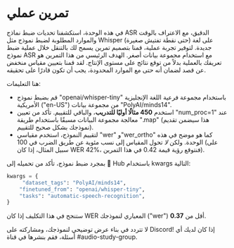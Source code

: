 # تمرين عملي

في هذه الوحدة، استكشفنا تحديات ضبط نماذج ASR الدقيق، مع الاعتراف بالوقت والموارد المطلوبة لضبط نموذج مثل Whisper (حتى نقطة تفتيش صغيرة) على لغة جديدة. لتوفير تجربة عملية، قمنا بتصميم تمرين يسمح لك بالتنقل خلال عملية ضبط نموذج ASR مع استخدام مجموعة بيانات أصغر. الهدف الرئيسي من هذا التمرين هو تعريفك بالعملية بدلاً من توقع نتائج على مستوى الإنتاج. لقد قمنا بتعيين مقياس منخفض عن قصد لضمان أنه حتى مع الموارد المحدودة، يجب أن تكون قادرًا على تحقيقه.

هنا التعليمات:
* قم بضبط نموذج "openai/whisper-tiny" باستخدام مجموعة فرعية اللغة الإنجليزية الأمريكية ("en-US") من مجموعة بيانات "PolyAI/minds14".
* استخدم **450 مثالًا أوليًا للتدريب**، والباقي للتقييم. تأكد من تعيين "num_proc=1" عند معالجة مجموعة البيانات مسبقًا باستخدام طريقة ".map" (هذا سيضمن تقديم نموذجك بشكل صحيح للتقييم).
* لتقييم النموذج، استخدم مقياسي "wer" و"wer_ortho" كما هو موضح في هذه الوحدة. ولكن *لا* تحول المقياس إلى نسب مئوية عن طريق الضرب في 100 (على سبيل المثال، إذا كان WER 42%، فنتوقع رؤية قيمة 0.42 في هذا التمرين).

بمجرد ضبط نموذج، تأكد من تحميله إلى 🤗 Hub باستخدام kwargs التالية:

```py
kwargs = {
     "dataset_tags": "PolyAI/minds14",
    "finetuned_from": "openai/whisper-tiny",
    "tasks": "automatic-speech-recognition",
}
```
ستنجح في هذا التكليف إذا كان WER المعياري لنموذجك ("wer") أقل من **0.37**.

لا تتردد في بناء عرض توضيحي لنموذجك، ومشاركته على Discord! إذا كان لديك أي أسئلة، فقم بنشرها في قناة #audio-study-group.